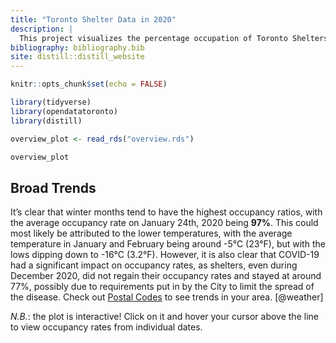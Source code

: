 ```yaml
---
title: "Toronto Shelter Data in 2020"
description: |
  This project visualizes the percentage occupation of Toronto Shelters in the year 2020.
bibliography: bibliography.bib
site: distill::distill_website
---
```


```r
knitr::opts_chunk$set(echo = FALSE)

library(tidyverse)
library(opendatatoronto)
library(distill)

```

```r
overview_plot <- read_rds("overview.rds")
```

```r
overview_plot
```

## Broad Trends
It's clear that winter months tend to have the highest occupancy ratios, with the average occupancy rate on January 24th, 2020 being **97%**. This could most likely be attributed to the lower temperatures, with the average temperature in January and February being around -5°C (23°F), but with the lows dipping down to -16°C (3.2°F). However, it is also clear that COVID-19 had a significant impact on occupancy rates, as shelters, even during December 2020, did not regain their occupancy rates and stayed at around 77%, possibly due to requirements put in by the City to limit the spread of the disease. Check out [Postal Codes](postal-code.html) to see trends in your area. [@weather]

*N.B.*: the plot is interactive! Click on it and hover your cursor above the line to view occupancy rates from individual dates.